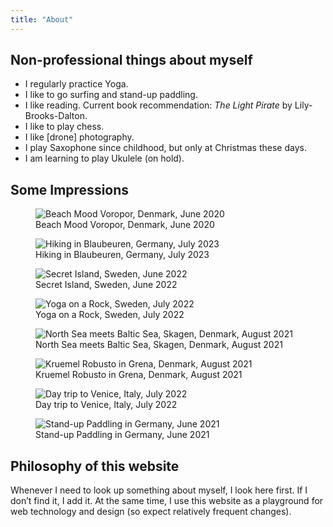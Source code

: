 ```yaml
---
title: "About"
---
```


## Non-professional things about myself

- I regularly practice Yoga.
- I like to go surfing and stand-up paddling.
- I like reading. Current book recommendation: *The Light Pirate* by Lily-Brooks-Dalton.
- I like to play chess. 
- I like [drone] photography.
- I play Saxophone since childhood, but only at Christmas these days.
- I am learning to play Ukulele (on hold).

## Some Impressions

![Beach Mood Voropor, Denmark, June 2020](images/2020-07-Denmark-beach-mood-Voropor.jpeg)

![Hiking in Blaubeuren, Germany, July 2023](images/2023-07-Germany_hiking-in-Blaubeuren.jpeg)

![Secret Island, Sweden, June 2022](images/2022-06-Sweden_secret-island_Spatz-1_LG.jpg)

![Yoga on a Rock, Sweden, July 2022](images/2022-07-Sweden_yoga-on-a-rock_Spatz-1_LG.jpg)

![North Sea meets Baltic Sea, Skagen, Denmark, August 2021](images/2021-08-Denmark_North-Sea-meets-Baltic-Sea_LG.jpeg)

![Kruemel Robusto in Grena, Denmark, August 2021](images/2021-08-Denmark-Grena_Kruemel-Robusto_LG.jpeg)

![Day trip to Venice, Italy, July 2022](images/2022-07-Italy_day-trip-to-Venice_LG.jpeg)

![Stand-up Paddling in Germany, June 2021](images/2021-06-Germany-SUP.jpeg)


## Philosophy of this website

Whenever I need to look up something about myself, I look here first.  If I
don't find it, I add it. At the same time, I use this website as a playground
for web technology and design (so expect relatively frequent changes).

